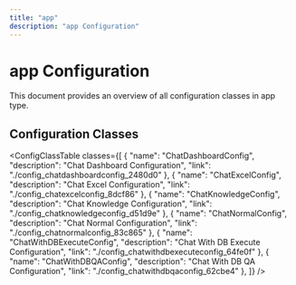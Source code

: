 ```yaml
---
title: "app"
description: "app Configuration"
---
```


# app Configuration

This document provides an overview of all configuration classes in app type.


## Configuration Classes

<ConfigClassTable classes={[
  {
    "name": "ChatDashboardConfig",
    "description": "Chat Dashboard Configuration",
    "link": "./config_chatdashboardconfig_2480d0"
  },
  {
    "name": "ChatExcelConfig",
    "description": "Chat Excel Configuration",
    "link": "./config_chatexcelconfig_8dcf86"
  },
  {
    "name": "ChatKnowledgeConfig",
    "description": "Chat Knowledge Configuration",
    "link": "./config_chatknowledgeconfig_d51d9e"
  },
  {
    "name": "ChatNormalConfig",
    "description": "Chat Normal Configuration",
    "link": "./config_chatnormalconfig_83c865"
  },
  {
    "name": "ChatWithDBExecuteConfig",
    "description": "Chat With DB Execute Configuration",
    "link": "./config_chatwithdbexecuteconfig_64fe0f"
  },
  {
    "name": "ChatWithDBQAConfig",
    "description": "Chat With DB QA Configuration",
    "link": "./config_chatwithdbqaconfig_62cbe4"
  },
]} />

